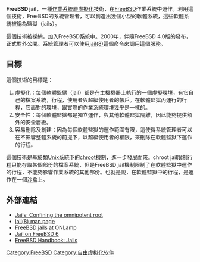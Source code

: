 {{unreferenced|time=2020-02-11T05:26:45+00:00}}
{{Expand English}}
{{NoteTA|G1=IT}}
'''FreeBSD jail'''，一種[[作業系統層虛擬化|作業系統層虛擬化]]技術，在[[FreeBSD|FreeBSD]]作業系統中運作。利用這個技術，FreeBSD的系統管理者，可以創造出幾個小型的軟體系統，這些軟體系統被稱為監獄（jails）。

這個技術被{{link-en|Poul-Henning Kamp|Poul-Henning Kamp}}採納，加入FreeBSD系統中。2000年，伴隨FreeBSD 4.0版的發布，正式對外公開。系統管理者可以使用[http://www.freebsd.org/cgi/man.cgi?query=jail&sektion=8#end jail(8)]{{Wayback|url=http://www.freebsd.org/cgi/man.cgi?query=jail&sektion=8#end |date=20140801071708 }}這個命令來調用這個服務。

==目標==
這個技術的目標是：
#虛擬化：每個軟體監獄（jail）都是在主機機器上執行的一個[[虛擬機器|虛擬環境]]，有它自己的檔案系統，行程，使用者與超級使用者的帳戶。在軟體監獄內運行的行程，它面對的環境，跟實際的作業系統環境幾乎是一樣的。
#安全性：每個軟體監獄都是獨立運作，與其他軟體監獄隔離，因此能夠提供額外的安全層級。
#容易刪除及創建：因為每個軟體監獄的運作範圍有限，這使得系統管理者可以在不影響整體系統的前提下，以超級使用者的權限，來刪除在軟體監獄下運作的行程。

這個技術是基於[[類Unix|類Unix]]系統下的[[chroot|chroot]]機制，進一步發展而來。chroot jail限制行程只能存取某個部份的檔案系統，但是FreeBSD jail機制限制了在軟體監獄中運作的行程，不能夠影響作業系統的其他部份。也就是說，在軟體監獄中的行程，是運作在一個[[沙盒_(電腦安全)|沙盒]]上。

==外部連結==
* [http://phk.freebsd.dk/pubs/sane2000-jail.pdf Jails: Confining the omnipotent root]{{Wayback|url=http://phk.freebsd.dk/pubs/sane2000-jail.pdf |date=20141107074930 }}
* [http://www.freebsd.org/cgi/man.cgi?query=jail&format=html jail(8) man page]{{Wayback|url=http://www.freebsd.org/cgi/man.cgi?query=jail&format=html |date=20160303215505 }}
* [http://www.onlamp.com/pub/a/bsd/2003/09/04/jails.html FreeBSD jails]{{Wayback|url=http://www.onlamp.com/pub/a/bsd/2003/09/04/jails.html |date=20031008082513 }} at ONLamp
* [http://www.freebsddiary.org/jail-6.php Jail on FreeBSD 6]{{Wayback|url=http://www.freebsddiary.org/jail-6.php |date=20141009143221 }}
* [http://www.freebsd.org/doc/en_US.ISO8859-1/books/handbook/jails.html FreeBSD Handbook: Jails]{{Wayback|url=http://www.freebsd.org/doc/en_US.ISO8859-1/books/handbook/jails.html |date=20140815023159 }}

{{FreeBSD}}

[[Category:FreeBSD|Category:FreeBSD]]
[[Category:自由虚拟化软件|Category:自由虚拟化软件]]